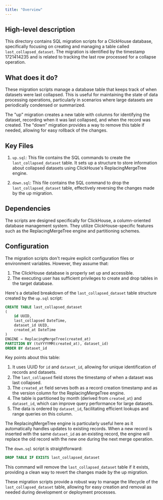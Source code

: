 ```yaml
---
title: "Overview"
---
```


## High-level description
This directory contains SQL migration scripts for a ClickHouse database, specifically focusing on creating and managing a table called `last_collapsed_dataset`. The migration is identified by the timestamp 1721414235 and is related to tracking the last row processed for a collapse operation.

## What does it do?
These migration scripts manage a database table that keeps track of when datasets were last collapsed. This is useful for maintaining the state of data processing operations, particularly in scenarios where large datasets are periodically condensed or summarized.

The "up" migration creates a new table with columns for identifying the dataset, recording when it was last collapsed, and when the record was created. The "down" migration provides a way to remove this table if needed, allowing for easy rollback of the changes.

## Key Files

1. `up.sql`: This file contains the SQL commands to create the `last_collapsed_dataset` table. It sets up a structure to store information about collapsed datasets using ClickHouse's ReplacingMergeTree engine.

2. `down.sql`: This file contains the SQL command to drop the `last_collapsed_dataset` table, effectively reversing the changes made by the up migration.

## Dependencies
The scripts are designed specifically for ClickHouse, a column-oriented database management system. They utilize ClickHouse-specific features such as the ReplacingMergeTree engine and partitioning schemes.

## Configuration
The migration scripts don't require explicit configuration files or environment variables. However, they assume that:

1. The ClickHouse database is properly set up and accessible.
2. The executing user has sufficient privileges to create and drop tables in the target database.

Here's a detailed breakdown of the `last_collapsed_dataset` table structure created by the `up.sql` script:

```sql
CREATE TABLE last_collapsed_dataset
(
    id UUID,
    last_collapsed DateTime,
    dataset_id UUID,
    created_at DateTime
)
ENGINE = ReplacingMergeTree(created_at)
PARTITION BY (toYYYYMM(created_at), dataset_id)
ORDER BY dataset_id
```

Key points about this table:

1. It uses UUID for `id` and `dataset_id`, allowing for unique identification of records and datasets.
2. The `last_collapsed` field stores the timestamp of when a dataset was last collapsed.
3. The `created_at` field serves both as a record creation timestamp and as the version column for the ReplacingMergeTree engine.
4. The table is partitioned by month (derived from `created_at`) and `dataset_id`, which can improve query performance for large datasets.
5. The data is ordered by `dataset_id`, facilitating efficient lookups and range queries on this column.

The ReplacingMergeTree engine is particularly useful here as it automatically handles updates to existing records. When a new record is inserted with the same `dataset_id` as an existing record, the engine will replace the old record with the new one during the next merge operation.

The `down.sql` script is straightforward:

```sql
DROP TABLE IF EXISTS last_collapsed_dataset
```

This command will remove the `last_collapsed_dataset` table if it exists, providing a clean way to revert the changes made by the up migration.

These migration scripts provide a robust way to manage the lifecycle of the `last_collapsed_dataset` table, allowing for easy creation and removal as needed during development or deployment processes.